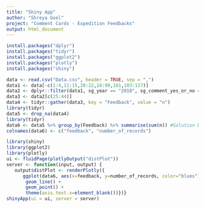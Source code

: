 ```yaml
---
title: "Shiny App"
author: "Shreya Goel"
project: "Comment Cards - Expedition Feedbacks"
output: html_document
---
```


```r
install.packages("dplyr")
install.packages("tidyr")
install.packages("ggplot2")
install.packages("plotly")
install.packages("shiny")
```

```r
data <- read.csv("Data.csv", header = TRUE, sep = ",")
data1 <- data[-c(1:4,11:15,20:22,24:99,101,103:117)]
data2 <- dplyr::filter(data1, sg_year == "2018", sg_comment_yes_or_no == "1", sg_number_of_negatives >= "1")
data3 <- data2[c(25:44)]
data4 <- tidyr::gather(data3, key = "Feedback", value = "n")
library(tidyr)
data5 <- drop_na(data4)
library(tidyr)
data6 <- data5 %>% group_by(Feedback) %>% summarise(sum(n)) #Solution DATASET
colnames(data6) <- c("feedback", "number_of_records")
```

```r
library(shiny)
library(ggplot2)
library(plotly)
ui <- fluidPage(plotlyOutput("distPlot"))
server <- function(input, output) {
   output$distPlot <- renderPlotly({
      ggplot(data6, aes(x=feedback, y=number_of_records, color="blues")) + 
       geom_line() + 
       geom_point() +
       theme(axis.text.x=element_blank())})}
shinyApp(ui = ui, server = server)
```
